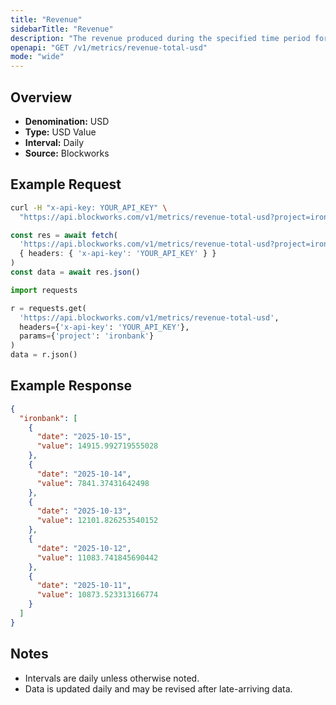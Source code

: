 ```yaml
---
title: "Revenue"
sidebarTitle: "Revenue"
description: "The revenue produced during the specified time period for given project."
openapi: "GET /v1/metrics/revenue-total-usd"
mode: "wide"
---
```


## Overview

- **Denomination:** USD
- **Type:** USD Value
- **Interval:** Daily
- **Source:** Blockworks

## Example Request

<CodeGroup>

```bash cURL
curl -H "x-api-key: YOUR_API_KEY" \
  "https://api.blockworks.com/v1/metrics/revenue-total-usd?project=ironbank"
```

```typescript TypeScript
const res = await fetch(
  'https://api.blockworks.com/v1/metrics/revenue-total-usd?project=ironbank',
  { headers: { 'x-api-key': 'YOUR_API_KEY' } }
)
const data = await res.json()
```

```python Python
import requests

r = requests.get(
  'https://api.blockworks.com/v1/metrics/revenue-total-usd',
  headers={'x-api-key': 'YOUR_API_KEY'},
  params={'project': 'ironbank'}
)
data = r.json()
```

</CodeGroup>

## Example Response

```json
{
  "ironbank": [
    {
      "date": "2025-10-15",
      "value": 14915.992719555028
    },
    {
      "date": "2025-10-14",
      "value": 7841.37431642498
    },
    {
      "date": "2025-10-13",
      "value": 12101.826253540152
    },
    {
      "date": "2025-10-12",
      "value": 11083.741845690442
    },
    {
      "date": "2025-10-11",
      "value": 10873.523313166774
    }
  ]
}
```

## Notes
- Intervals are daily unless otherwise noted.
- Data is updated daily and may be revised after late-arriving data.